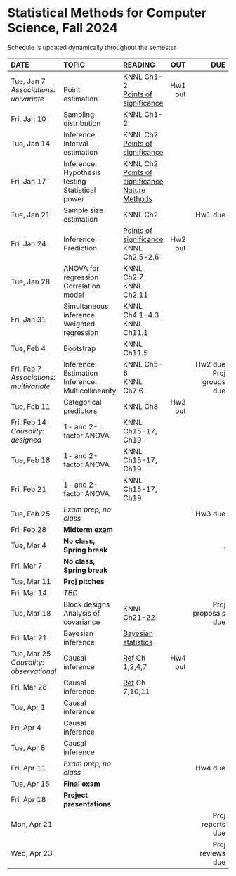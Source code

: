 <h1> Statistical Methods for Computer Science, Fall 2024 </h1>
Schedule is updated dynamically throughout the semester
</br>

<font size="3">

| DATE        | TOPIC            |READING     |      OUT |        DUE |
| :----------------   |:-----------------|:---------------| --------:| ----------:|
| Tue, Jan 7</br>*Associations: univariate*| </br>Point estimation| KNNL Ch1-2</br>[Points of significance](https://www.nature.com/articles/nmeth.2613) | Hw1 out | |
| Fri, Jan 10 | Sampling distribution|  KNNL Ch1-2|| |
| Tue, Jan 14 | Inference: Interval estimation| KNNL Ch2</br>[Points of significance](https://www.nature.com/articles/nmeth.2659) |  | |
| Fri, Jan 17 | Inference: Hypothesis testing</br>Statistical power|KNNL Ch2</br>[Points of significance](https://www.nature.com/articles/nmeth.2698)</br>[Nature Methods](https://www.nature.com/articles/nmeth.3288)  |  | |
| Tue, Jan 21 | Sample size estimation|KNNL Ch2  |  | Hw1 due|
| Fri, Jan 24 | Inference: Prediction| [Points of significance](https://www.nature.com/articles/nmeth.2738)</br>KNNL Ch2.5-2.6 | Hw2 out ||
| Tue, Jan 28 | ANOVA for regression</br>Correlation model| KNNL Ch2.7</br>KNNL Ch2.11 || |
| Fri, Jan 31 |Simultaneous inference</br>Weighted regression| KNNL Ch4.1-4.3</br>KNNL Ch11.1 || |
| Tue, Feb 4  |Bootstrap| KNNL Ch11.5  |  | |
| Fri, Feb 7  </br>*Associations: multivariate*  | Inference: Estimation</br>Inference: Multicollinearity| KNNL Ch5-6</br>KNNL Ch7.6 |  |Hw2 due</br>Proj groups due |
| Tue, Feb 11 |Categorical predictors| KNNL Ch8  | Hw3 out ||
| Fri, Feb 14 </br>*Causality: designed* | 1- and 2-factor ANOVA| KNNL Ch15-17, Ch19 |  | |
| Tue, Feb 18 |1- and 2-factor ANOVA| KNNL Ch15-17, Ch19 |
| Fri, Feb 21 | 1- and 2-factor ANOVA| KNNL Ch15-17, Ch19 |
| Tue, Feb 25 | *Exam prep, no class*| |  | Hw3 due|
| Fri, Feb 28 | **Midterm exam**|  || |
| Tue, Mar 4  |  **No class, Spring break**  |            |          |.               |
| Fri, Mar 7  |  **No class, Spring break**  |            |          |                |
| Tue, Mar 11 |**Proj pitches** | |  | |
| Fri, Mar 14 |  *TBD* | |
| Tue, Mar 18 | Block designs</br>Analysis of covariance| KNNL Ch21-22  |  | Proj proposals due|
| Fri, Mar 21 | Bayesian inference| [Bayesian statistics](https://statswithr.github.io/book/) | ||
| Tue, Mar 25 </br>*Causality: observational*  | Causal inference | [Ref](https://matheusfacure.github.io/python-causality-handbook/landing-page.html) Ch 1,2,4,7 | Hw4 out | |
| Fri, Mar 28 | Causal inference| [Ref](https://matheusfacure.github.io/python-causality-handbook/landing-page.html) Ch 7,10,11 |  | |
| Tue, Apr 1  | Causal inference|   |  | |
| Fri, Apr 4  | Causal inference| |  ||
| Tue, Apr 8  | Causal inference |            |          | |
| Fri, Apr 11 | *Exam prep, no class*   |            |          |  Hw4 due          |
| Tue, Apr 15 | **Final exam**      |            |          | |
| Fri, Apr 18 | **Project presentations**   |            |          |            |
| Mon, Apr 21 |                  |            |          | Proj reports due           |
| Wed, Apr 23 |                  |            |          | Proj reviews due           |
</font>






